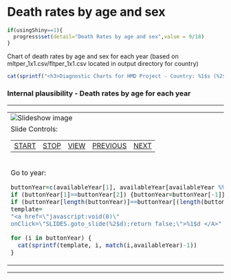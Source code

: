 # Death rates by age and sex {#deathrateagesex}
```r
if(usingShiny==1){
  progress$set(detail="Death Rates by age and sex",value = 9/18)
}
```
Chart of death rates by age and sex for each year (based on mltper_1x1.csv/fltper_1x1.csv located in output directory for country)

<!-- <link rel="stylesheet" href="https://www.mortality.org/Public/sashmd.css" type="text/css"></link> -->
<!-- <script type="text/javascript" src="https://www.mortality.org/Public/slideshow.js"></script> -->
<script type="text/javascript" src="slideshow.js"></script>
<script type="text/javascript">
<!--
SLIDES = new slideshow("SLIDES");
// For a self-running slideshow you can set the delay between slides.
// 3000 = 3 seconds
SLIDES.timeout = 500;
// By default, all of the slideshow images are prefetched.
// You can set the prefetch variable if you have a large number
// of slides.
SLIDES.prefetch = 1;
// By default the slideshow will repeat when you get to the end.
// If this is set to false though, the controls do not work!!!
// SLIDES.repeat = false;
//-->

```r

# load("parms.RData")
# library(ggplot2)
# library(data.table)

# country.code <- parms$COUNTRY
# country.name <- parms$CountryName

# mltper.path="U:\\dataLab\\UCBshare\\HMDWORKV6\\HUN\\STATS\\mltper_1x1.csv"
# mltper.path="U:/dataLab/UCBshare/HMDWORKV6/HUN/STATS/mltper_1x1.csv"
# fltper.path="U:\\dataLab\\UCBshare\\HMDWORKV6\\HUN\\STATS\\fltper_1x1.csv"

# mltper.path="/HUN/STATS/mltper_1x1.csv"

mltper.path <- file.path(parms$STATSPATH, "mltper_1x1.csv")
fltper.path <- file.path(parms$STATSPATH, "fltper_1x1.csv")

#mltper.path <- file.path("../STATS/mltper_1x1.csv")
#fltper.path <- file.path("../STATS/fltper_1x1.csv")


# read.csv(mltper.path, stringsAsFactors=FALSE, colClasses="numeric")

.line1 <- readLines(mltper.path, n=1)
if( grepl("Year", .line1)) {
      mltper <- read.csv(mltper.path, stringsAsFactors=FALSE, colClasses="numeric")
} else {
      mltper <- read.table(mltper.path, sep = ",", head=FALSE, stringsAsFactors=FALSE, colClasses="numeric")
      colnames(mltper) <- c("YearFirst", "YearLast", "Agei","Exposures", "Deaths", "mx", "ax", "qx", "px",
                               "lx", "dx", "Lx", "Tx", "ex" )
}


.line1 <- readLines(fltper.path, n=1)
if( grepl("Year", .line1)){ # file has header
    fltper <- read.csv(fltper.path, stringsAsFactors=FALSE, colClasses="numeric")
} else {
  fltper <- read.table(fltper.path, sep = ",", head=FALSE, stringsAsFactors=FALSE, colClasses="numeric")
  colnames(fltper) <- c("YearFirst", "YearLast", "Agei","Exposures", "Deaths", "mx", "ax", "qx", "px",  "lx", "dx", "Lx",
                           "Tx", "ex" )
}


mltper$Sex<- "Male"

fltper$Sex<- "Female"

ltper=rbind(fltper,mltper)

# ltper<- rbindlist(list(fltper,mltper))

availableYear<- unique(mltper$YearFirst)

# print(head(mltper))
for (i in availableYear){
  # png(paste("intpls_deathratesY",i,".png",sep=""),height=500,width=700)
  png(paste("_book/intpls_deathratesY",i,".png",sep=""), width = 8.09, height = 5, units = 'in', res = 300)

  # this.year <- ltper[ltper$YearFirst == i, ]
  this.year <- subset(ltper,subset=YearFirst==i)
  print(ggplot()+
          geom_point(data=this.year, aes(x=Agei,y=Deaths/Exposures,col=Sex))+
          geom_line(data=this.year, aes(x=Agei,y=mx,col=Sex))+
          labs(title=paste("Age specific mortality for ", parms$CountryName, " in ",i,sep=""), x="Age",y="log mortality")+
          scale_y_log10(limits = c(min(ltper$mx[ltper$mx > 0],na.rm=T),max(ltper$mx,na.rm=T)),labels = function(x) format(x, scientific = FALSE))+
          theme(legend.position=c(0.9,0.2))
        )

  dev.off()
}
```

```r
template=
"s = new slide();
s.src  = \"intpls_deathratesY%1$d.png\";
s.link = \"intpls_deathratesY%1$d.png\";
s.text = \"Open link in same window\";
SLIDES.add_slide(s);"

for (i in availableYear) {
  cat(sprintf(template, i))
}

```

</script>

<!-- <style type="text/css">  -->

<!-- TD.nav { -->
<!-- text-color: #000000; -->
<!-- text-align : center; -->
<!-- font-size : 1.8em; -->
<!-- background-color : #FFFFFF; -->
<!-- color : #000000; -->
<!-- padding:0.5em; -->
<!-- } -->
<!-- TD.nav2 { -->
<!-- text-align : center; -->
<!-- font-size : 1.8em; -->
<!-- background-color : #FFFFFF; -->
<!-- border : solid; -->
<!-- border-color: #FFFFFF; -->
<!-- border-width: .1; -->
<!-- padding:0.5em; -->
<!-- } -->

<!-- </style> -->

<!-- <script> -->
<!-- ```{r print1, echo=F, results="asis"} -->
<!-- cat("function myFunction() {\ndocument.getElementById(\"demo\").innerHTML = \"Paragraph changed.\";\n}") -->
<!-- ``` -->
<!-- </script> -->

<!-- <p id="demo">A Paragraph.</p> -->

<!-- <button type="button" onclick="myFunction()">Try it</button> -->

<!-- <img src="intpls_deathratesY2017.png"> -->



<body class="center" onLoad="SLIDES.update()">

```r
cat(sprintf("<h3>Diagnostic Charts for HMD Project - Country: %1$s (%2$s)</h3>",parms$CountryName,parms$COUNTRY))
```
<h3>Internal plausibility - Death rates by age for each year</h3>
<hr />
<table>
<tr><td colspan="2">
<img name="SLIDESIMG" src="intpls_deathratesY1950.png" alt="Slideshow image" />
</td></tr>
<tr><td class="nav">
Slide Controls:<br />
<table>
<tr>
<td class="nav2">
<a href="javascript:void(0)"
onClick="SLIDES.next();SLIDES.play();return false;">START</A>
</td>
<td class="nav2">
<a href="javascript:void(0)"
onClick="SLIDES.pause();return false;">STOP</A>
</td>
<td class="nav2">
<a href="javascript:void(0)"
onClick="SLIDES.hotlink();return false;">VIEW</A>
</td>
<td class="nav2">
<a href="javascript:void(0)"
onClick="SLIDES.previous();return false;">PREVIOUS</A>
</td>
<td class="nav2">
<a href="javascript:void(0)"
onClick="SLIDES.next();return false;">NEXT</A>
</td>
</tr>
</table></td>

<td class="nav">Delay (Seconds): <br /><table>
<tr>
<td class="nav2">
<a href="javascript:void(0)"
onClick="SLIDES.timeout=500;">0.25</A>
</td>
<td class="nav2">
<a href="javascript:void(0)"
onClick="SLIDES.timeout=500;">0.5</A>
</td>
<td class="nav2">
<a href="javascript:void(0)"
onClick="SLIDES.timeout=1000;">1</A>
</td>
<td class="nav2">
<a href="javascript:void(0)"
onClick="SLIDES.timeout=1500;">1.5</A>
</td>
<td class="nav2">
<a href="javascript:void(0)"
onClick="SLIDES.timeout=2000;">2</A>
</td>
</tr>
</table></td></tr>
<tr><td colspan="2" class="nav">
Go to year:
```r
buttonYear=c(availableYear[1], availableYear[availableYear %% 5 == 0], availableYear[length(availableYear)])
if (buttonYear[1]==buttonYear[2]) {buttonYear=buttonYear[-1]}
if (buttonYear[length(buttonYear)]==buttonYear[(length(buttonYear)-1)]) {buttonYear=buttonYear[-length(buttonYear)]}
template=
"<a href=\"javascript:void(0)\"
onClick=\"SLIDES.goto_slide(%2$d);return false;\">%1$d </A>"

for (i in buttonYear) {
  cat(sprintf(template, i, match(i,availableYear)-1))
}

```

</td></tr>
</table>
<script type="text/javascript">
<!--
if (document.images) {
  SLIDES.image = document.images.SLIDESIMG;
  SLIDES.update();
  SLIDES.play();
}
//-->
</script>
<hr />
<!-- <table> -->
<!--   <tr> -->
<!--     <td class="footerl" valign="top" width="360"><address><a href="mailto:hmd@demog.berkeley.edu">Beate Danielsen: hmd@demog.berkeley.edu</a> </address></td> -->
<!--     <td class="footerr" valign="top" width="360"><em>Last Updated:<br />October 15, 2018 -->
<!--         </em><br /><a href="http://validator.w3.org/check/referer"> -->
<!--         <img height="31" alt=" [Valid XHTML 1.0!] " src="https://www.mortality.org/Public/valid-xhtml10.png"  width="88" /></a> </td> -->
<!--   </tr> -->
<!-- </table> -->
</body>
